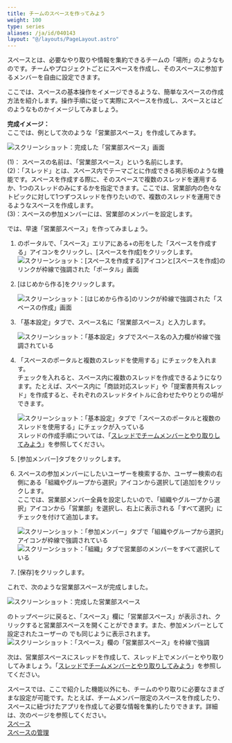 ```yaml
---
title: チームのスペースを作ってみよう
weight: 100
type: series
aliases: /ja/id/040143
layout: "@/layouts/PageLayout.astro"
---
```



スペースとは、必要なやり取りや情報を集約できるチームの「場所」のようなものです。チームやプロジェクトごとにスペースを作成し、そのスペースに参加するメンバーを自由に設定できます。

ここでは、スペースの基本操作をイメージできるような、簡単なスペースの作成方法を紹介します。操作手順に従って実際にスペースを作成し、スペースとはどのようなものかイメージしてみましょう。

**完成イメージ：**  
ここでは、例として次のような「営業部スペース」を作成してみます。

<Img
  src="/k/kintone/img-ja/add_team_space_img11.png"
  alt="スクリーンショット：完成した「営業部スペース」画面"
/>

(1)： スペースの名前は、「営業部スペース」という名前にします。  
(2)：「スレッド」とは、スペース内でテーマごとに作成できる掲示板のような機能です。スペースを作成する際に、そのスペースで複数のスレッドを運用するか、1つのスレッドのみにするかを指定できます。ここでは、営業部内の色々なトピックに対して1つずつスレッドを作りたいので、複数のスレッドを運用できるようなスペースを作成します。  
(3)：スペースの参加メンバーには、営業部のメンバーを設定します。

では、早速「営業部スペース」を作ってみましょう。

1. <Kintone />
   のポータルで、「スペース」エリアにある+の形をした「スペースを作成する」アイコンをクリックし、[スペースを作成]をクリックします。
   <Img
     src="/k/kintone/img-ja/add_space_img01.png"
     alt="スクリーンショット：[スペースを作成する]アイコンと[スペースを作成]のリンクが枠線で強調された「ポータル」画面"
   />

1. [はじめから作る]をクリックします。

   <Img
     src="/k/kintone/img-ja/add_team_space_img02.png"
     alt="スクリーンショット：[はじめから作る]のリンクが枠線で強調された「スペースの作成」画面"
   />

1. 「基本設定」タブで、スペース名に「営業部スペース」と入力します。

   <Img
     src="/k/kintone/img-ja/add_team_space_img03.png"
     alt="スクリーンショット：「基本設定」タブでスペース名の入力欄が枠線で強調されている"
   />

1. 「スペースのポータルと複数のスレッドを使用する」にチェックを入れます。  
    チェックを入れると、スペース内に複数のスレッドを作成できるようになります。たとえば、スペース内に「商談対応スレッド」や「提案書共有スレッド」を作成すると、それぞれのスレッドタイトルに合わせたやりとりの場ができます。

   <Img
     src="/k/kintone/img-ja/add_team_space_img05.png"
     alt="スクリーンショット：「基本設定」タブで「スペースのポータルと複数のスレッドを使用する」にチェックが入っている"
   />
   <Hint>
     スレッドの作成手順については、「[スレッドでチームメンバーとやり取りしてみよう](/k/ja/id/040144.html)」を参照してください。
   </Hint>

1. [参加メンバー]タブをクリックします。

1. スペースの参加メンバーにしたいユーザーを検索するか、ユーザー検索の右側にある「組織やグループから選択」アイコンから選択して[追加]をクリックします。  
   ここでは、営業部メンバー全員を設定したいので、「組織やグループから選択」アイコンから「営業部」を選択し、右上に表示される「すべて選択」にチェックを付けて追加します。

   <Img
     src="/k/kintone/img-ja/add_team_space_img07.png"
     alt="スクリーンショット：「参加メンバー」タブで「組織やグループから選択」アイコンが枠線で強調されている"
   />
   <Img
     src="/k/kintone/img-ja/add_team_space_img08.png"
     alt="スクリーンショット：「組織」タブで営業部のメンバーをすべて選択している"
   />

1. [保存]をクリックします。

これで、次のような営業部スペースが完成しました。

<Img
  src="/k/kintone/img-ja/add_team_space_img09.png"
  alt="スクリーンショット：完成した営業部スペース"
/>

<Kintone />
のトップページに戻ると、「スペース」欄に「営業部スペース」が表示され、クリックすると営業部スペースを開くことができます。また、参加メンバーとして設定されたユーザーの
<Kintone />
でも同じように表示されます。
<Img
  src="/k/kintone/img-ja/add_team_space_img10.png"
  alt="スクリーンショット：「スペース」欄の「営業部スペース」を枠線で強調"
/>

次は、営業部スペースにスレッドを作成して、スレッド上でメンバーとやり取りしてみましょう。「[スレッドでチームメンバーとやり取りしてみよう](/k/ja/id/040144.html)」を参照してください。

<Hint>

スペースでは、ここで紹介した機能以外にも、チームのやり取りに必要なさまざまな設定が可能です。たとえば、チームメンバー限定のスペースを作成したり、スペースに紐づけたアプリを作成して必要な情報を集約したりできます。詳細は、次のページを参照してください。  
[スペース](/k/ja/id/040691.html)  
[スペースの管理](/k/ja/id/04071.html)

</Hint>
